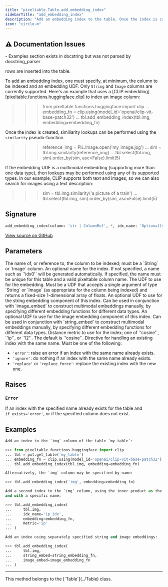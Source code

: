 ```yaml
---
title: "pixeltable.Table.add_embedding_index"
sidebarTitle: "add_embedding_index"
description: "Add an embedding index to the table. Once the index is created, it will be automatically kept up-to-date as new"
icon: "circle-m"
---
```

## ⚠️ Documentation Issues

<Warning>
- Examples section exists in docstring but was not parsed by docstring_parser
</Warning>

rows are inserted into the table.

To add an embedding index, one must specify, at minimum, the column to be indexed and an embedding UDF. Only `String` and `Image` columns are currently supported. Here's an example that uses a \[CLIP embedding\]\[pixeltable.functions.huggingface.clip\] to index an image column:

> > > from pixeltable.functions.huggingface import clip ... embedding_fn = clip.using(model_id='openai/clip-vit-base-patch32') ... tbl.add_embedding_index(tbl.img, embedding=embedding_fn)

Once the index is created, similiarity lookups can be performed using the `similarity` pseudo-function.

> > > reference_img = PIL.Image.open('my_image.jpg') ... sim = tbl.img.similarity(reference_img) ... tbl.select(tbl.img, sim).order_by(sim, asc=False).limit(5)

If the embedding UDF is a multimodal embedding (supporting more than one data type), then lookups may be performed using any of its supported types. In our example, CLIP supports both text and images, so we can also search for images using a text description:

> > > sim = tbl.img.similarity('a picture of a train') ... tbl.select(tbl.img, sim).order_by(sim, asc=False).limit(5)


## Signature

```python
add_embedding_index(column: 'str | ColumnRef', *, idx_name: 'Optional[str]' = None, embedding: 'Optional[pxt.Function]' = None, string_embed: 'Optional[pxt.Function]' = None, image_embed: 'Optional[pxt.Function]' = None, metric: 'str' = 'cosine', if_exists: "Literal['error', 'ignore', 'replace', 'replace_force']" = 'error') -> 'None'
```

<a href="https://github.com/pixeltable/pixeltable/blob/main/pixeltable/catalog/table.py#L945" target="_self">View source on GitHub</a>

## Parameters

<ParamField path="column" type="any" required>
  The name of, or reference to, the column to be indexed; must be a `String` or `Image` column.

</ParamField>

<ParamField path="idx_name" type="any" >
  An optional name for the index. If not specified, a name such as `'idx0'` will be generated automatically. If specified, the name must be unique for this table and a valid pixeltable column name.

</ParamField>

<ParamField path="embedding" type="any" >
  The UDF to use for the embedding. Must be a UDF that accepts a single argument of type `String` or `Image` (as appropriate for the column being indexed) and returns a fixed-size 1-dimensional array of floats.

</ParamField>

<ParamField path="string_embed" type="any" >
  An optional UDF to use for the string embedding component of this index. Can be used in conjunction with `image_embed` to construct multimodal embeddings manually, by specifying different embedding functions for different data types.

</ParamField>

<ParamField path="image_embed" type="any" >
  An optional UDF to use for the image embedding component of this index. Can be used in conjunction with `string_embed` to construct multimodal embeddings manually, by specifying different embedding functions for different data types.

</ParamField>

<ParamField path="metric" type="any" >
  Distance metric to use for the index; one of `'cosine'`, `'ip'`, or `'l2'`. The default is `'cosine'`.

</ParamField>

<ParamField path="if_exists" type="any" >
  Directive for handling an existing index with the same name. Must be one of the following:

- `'error'`: raise an error if an index with the same name already exists.
- `'ignore'`: do nothing if an index with the same name already exists.
- `'replace'` or `'replace_force'`: replace the existing index with the new one.

</ParamField>

## Raises

### `Error`

If an index with the specified name already exists for the table and `if_exists='error'`, or if the specified column does not exist.


## Examples

```python
Add an index to the `img` column of the table `my_table`:

>>> from pixeltable.functions.huggingface import clip
... tbl = pxt.get_table('my_table')
... embedding_fn = clip.using(model_id='openai/clip-vit-base-patch32')
... tbl.add_embedding_index(tbl.img, embedding=embedding_fn)

Alternatively, the `img` column may be specified by name:

>>> tbl.add_embedding_index('img', embedding=embedding_fn)

Add a second index to the `img` column, using the inner product as the distance metric,
and with a specific name:

>>> tbl.add_embedding_index(
...     tbl.img,
...     idx_name='ip_idx',
...     embedding=embedding_fn,
...     metric='ip'
... )

Add an index using separately specified string and image embeddings:

>>> tbl.add_embedding_index(
...     tbl.img,
...     string_embed=string_embedding_fn,
...     image_embed=image_embedding_fn
... )
```


---

<Note>
This method belongs to the [`Table`](../Table) class.
</Note>
